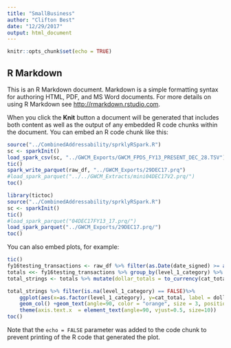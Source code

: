 ```yaml
---
title: "SmallBusiness"
author: "Clifton Best"
date: "12/29/2017"
output: html_document
---
```


```r
knitr::opts_chunk$set(echo = TRUE)
```

## R Markdown

This is an R Markdown document. Markdown is a simple formatting syntax for authoring HTML, PDF, and MS Word documents. For more details on using R Markdown see <http://rmarkdown.rstudio.com>.

When you click the **Knit** button a document will be generated that includes both content as well as the output of any embedded R code chunks within the document. You can embed an R code chunk like this:

```r
source("../CombinedAddressability/sprklyRSpark.R")
sc <- sparkInit()
load_spark_csv(sc, "../GWCM_Exports/GWCM_FPDS_FY13_PRESENT_DEC_28.TSV")
tic()
spark_write_parquet(raw_df, "../GWCM_Exports/29DEC17.prq")
#load_spark_parquet("../../GWCM_Extracts/mini04DEC17V2.prq/")
toc()

```

```r
library(tictoc)
source("../CombinedAddressability/sprklyRSpark.R")
sc <- sparkInit()
tic()
#load_spark_parquet("04DEC17FY13_17.prq/")
load_spark_parquet("../GWCM_Exports/29DEC17.prq/")
toc()
```

You can also embed plots, for example:

```r
tic()
fy16testing_transactions <- raw_df %>% filter(as.Date(date_signed) >= as.Date("2015-10-01") & as.Date(date_signed) <= as.Date("2016-09-30"))  
totals <<- fy16testing_transactions %>% group_by(level_1_category) %>% summarise(cat_total = sum(dollars_obligated)) %>% collect()
total_strings <- totals %>% mutate(dollar_totals = to_currency(cat_total, currency_symbol = "$", symbol_first = TRUE, group_size = 3, group_delim = ",", decimal_size = 2,decimal_delim = ".")) %>% collect()                                                                                                     

total_strings %>% filter(is.na(level_1_category) == FALSE)%>%
    ggplot(aes(x=as.factor(level_1_category), y=cat_total, label = dollar_totals) ) + 
    geom_col() +geom_text(angle=90, color = "orange", size = 3, position = position_stack(vjust = 0.5))+
    theme(axis.text.x  = element_text(angle=90, vjust=0.5, size=10))
toc()
```

Note that the `echo = FALSE` parameter was added to the code chunk to prevent printing of the R code that generated the plot.
